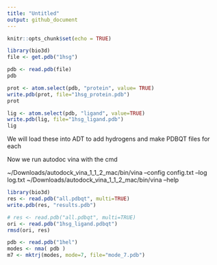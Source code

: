 ```yaml
---
title: "Untitled"
output: github_document
---
```


```r
knitr::opts_chunk$set(echo = TRUE)
```

```r
library(bio3d)
file <- get.pdb("1hsg")
```

```r
pdb <- read.pdb(file)
pdb
```

```r
prot <- atom.select(pdb, "protein", value= TRUE)
write.pdb(prot, file="1hsg_protein.pdb")
prot
```

```r
lig <- atom.select(pdb, "ligand", value=TRUE)
write.pdb(lig, file="1hsg_ligand.pdb")
lig
```

We will load these into ADT to add hydrogens and make PDBQT files for each 

Now we run autodoc vina with the cmd

~/Downloads/autodock_vina_1_1_2_mac/bin/vina --config config.txt --log log.txt
~/Downloads/autodock_vina_1_1_2_mac/bin/vina --help

```r
library(bio3d)
res <- read.pdb("all.pdbqt", multi=TRUE)
write.pdb(res, "results.pdb")
```

```r
# res <- read.pdb("all.pdbqt", multi=TRUE)
ori <- read.pdb("1hsg_ligand.pdbqt")
rmsd(ori, res)
```

```r
pdb <- read.pdb("1hel")
modes <- nma( pdb )
m7 <- mktrj(modes, mode=7, file="mode_7.pdb")
```












